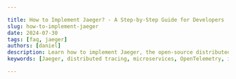 ```yaml
---

title: How to Implement Jaeger? - A Step-by-Step Guide for Developers
slug: how-to-implement-jaeger
date: 2024-07-30
tags: [faq, jaeger]
authors: [daniel]
description: Learn how to implement Jaeger, the open-source distributed tracing system, with this comprehensive guide for developers. Master setup, instrumentation, and best practices.
keywords: [Jaeger, distributed tracing, microservices, OpenTelemetry, instrumentation, monitoring, troubleshooting, observability]

---
```


<head>
<script
  type="application/ld+json"
  dangerouslySetInnerHTML={{ __html: JSON.stringify({
    "@context": "https://schema.org",
    "@type": "TechArticle",
    "headline": "How to implement Jaeger? - A Step-by-Step Guide for Developers",
    "alternativeHeadline": "Master Jaeger Implementation: Setup, Instrumentation, and Best Practices for Developers",
    "author": {
      "@type": "Person",
      "name": "Daniel"
    },
    "publisher": {
      "@type": "Organization",
      "name": "SigNoz",
      "logo": {
        "@type": "ImageObject",
        "url": "https://signoz.io/img/SigNozLogo-orange.svg"
      }
    },
    "datePublished": "2024-07-30T00:00:00Z",
    "dateModified": "2024-07-30T00:00:00Z",
    "mainEntityOfPage": {
      "@type": "WebPage",
      "@id": "https://signoz.io/guides/how-to-implement-jaeger/"
    },
    "description": "Learn how to implement Jaeger, the open-source distributed tracing system, with this comprehensive guide for developers. Master setup, instrumentation, and best practices.",
    "keywords": "Jaeger, distributed tracing, microservices, OpenTelemetry, instrumentation, monitoring, troubleshooting, observability",
    "articleSection": "Technology",
    "inLanguage": "en",
    "isPartOf": {
      "@type": "Blog",
      "name": "SigNoz Blog",
      "url": "https://signoz.io/blog/"
    },
    "about": [
      {
        "@type": "Thing",
        "name": "Jaeger",
        "description": "An open-source, end-to-end distributed tracing system."
      },
      {
        "@type": "Thing",
        "name": "OpenTelemetry",
        "description": "A collection of tools, APIs, and SDKs for instrumenting, generating, collecting, and exporting telemetry data such as metrics, logs, and traces."
      },
      {
        "@type": "Thing",
        "name": "Distributed Tracing",
        "description": "A method used to monitor applications built on a microservices architecture."
      },
      {
        "@type": "Thing",
        "name": "Microservices",
        "description": "An architectural style that structures an application as a collection of loosely coupled services."
      }
    ],
    "mentions": [
      {
        "@type": "SoftwareApplication",
        "name": "Jaeger",
        "applicationCategory": "Distributed Tracing"
      },
      {
        "@type": "SoftwareApplication",
        "name": "OpenTelemetry",
        "applicationCategory": "Observability Framework"
      },
      {
        "@type": "SoftwareApplication",
        "name": "SigNoz",
        "applicationCategory": "Observability Platform"
      }
    ],
    "mainEntity": {
      "@type": "FAQPage",
      "mainEntity": [
        {
          "@type": "Question",
          "name": "What's the difference between Jaeger and other tracing systems like Zipkin?",
          "acceptedAnswer": {
            "@type": "Answer",
            "text": "Jaeger and Zipkin are both open-source distributed tracing systems, but Jaeger offers more advanced features like adaptive sampling and a more scalable architecture. Jaeger also has better support for OpenTelemetry, making it more future-proof."
          }
        },
        {
          "@type": "Question",
          "name": "How does Jaeger handle data retention and storage?",
          "acceptedAnswer": {
            "@type": "Answer",
            "text": "Jaeger allows you to configure data retention policies based on your needs. When using Elasticsearch or Cassandra as a backend, you can set up index rotation and deletion to manage data volume and retention periods."
          }
        },
        {
          "@type": "Question",
          "name": "Can Jaeger be used with applications not written in Java?",
          "acceptedAnswer": {
            "@type": "Answer",
            "text": "Yes, Jaeger supports multiple programming languages. It offers client libraries for Java, Go, Python, Node.js, C++, and C#. Additionally, its compatibility with OpenTelemetry expands its language support even further."
          }
        },
        {
          "@type": "Question",
          "name": "How does Jaeger impact application performance?",
          "acceptedAnswer": {
            "@type": "Answer",
            "text": "While Jaeger does add some overhead to your application, it's designed to be lightweight. The impact can be minimized through proper sampling strategies and configuration. In most cases, the performance impact is negligible compared to the benefits of distributed tracing."
          }
        }
      ]
    },
    "tutorial": {
      "@type": "HowTo",
      "name": "Implementing Jaeger for Distributed Tracing",
      "step": [
        {
          "@type": "HowToStep",
          "name": "Install Docker",
          "text": "Install Docker on your system if you haven't already."
        },
        {
          "@type": "HowToStep",
          "name": "Run Jaeger All-in-One Container",
          "text": "Run the Jaeger All-in-One container using the command: `docker run -d --name jaeger -e COLLECTOR_ZIPKIN_HOST_PORT=:9411 -p 5775:5775/udp -p 6831:6831/udp -p 6832:6832/udp -p 5778:5778 -p 16686:16686 -p 14250:14250 -p 14268:14268 -p 14269:14269 -p 9411:9411 jaegertracing/all-in-one:1.59`."
        },
        {
          "@type": "HowToStep",
          "name": "Access Jaeger UI",
          "text": "Open a web browser and navigate to `http://localhost:16686` to access the Jaeger UI."
        },
        {
          "@type": "HowToStep",
          "name": "Verify Installation",
          "text": "Verify the installation by sending test spans using Jaeger client libraries or OpenTelemetry SDK."
        },
        {
          "@type": "HowToStep",
          "name": "Instrument Your Application",
          "text": "Use Jaeger's native client libraries or the OpenTelemetry SDK to instrument your application code and generate traces."
        },
        {
          "@type": "HowToStep",
          "name": "Analyze Traces",
          "text": "Use the Jaeger UI to search for and analyze traces to understand the performance and behavior of your distributed system."
        }
      ]
    }
  }) }}
/>
</head>

Distributed tracing has become essential for developers working with microservices architectures. Jaeger, an open-source distributed tracing system, offers a powerful solution for monitoring and troubleshooting complex distributed systems. This guide will walk you through the process of implementing Jaeger, from setup to advanced usage.

## What is Jaeger and Why It Matters for Distributed Tracing

Jaeger is an open-source [distributed tracing](https://signoz.io/distributed-tracing/) system that helps you monitor and troubleshoot transactions in complex distributed systems. It allows you to track requests as they flow through your microservices architecture, providing visibility into the performance and behavior of your applications.

Distributed tracing is crucial in microservices environments because it allows you to:

1. Identify performance bottlenecks
2. Debug and troubleshoot issues across services
3. Understand the flow of requests through your system
4. Optimize your application's overall performance

Jaeger's compatibility with [OpenTelemetry](https://signoz.io/blog/what-is-opentelemetry/) — a collection of tools, APIs, and SDKs for instrumenting, generating, collecting, and exporting telemetry data — makes it an even more powerful choice for developers. This compatibility ensures that you can easily integrate Jaeger with a wide range of applications and services.

## Setting Up Jaeger: Quick Start Guide

To get started with Jaeger, you'll use Docker to run the Jaeger All-in-One container. This container includes all the necessary components for a local development environment.

1. Install Docker on your system if you haven't already.
2. Run the Jaeger All-in-One container:

```bash
docker run -d --name jaeger \\
  -e COLLECTOR_ZIPKIN_HOST_PORT=:9411 \\
  -p 5775:5775/udp \\
  -p 6831:6831/udp \\
  -p 6832:6832/udp \\
  -p 5778:5778 \\
  -p 16686:16686 \\
  -p 14250:14250 \\
  -p 14268:14268 \\
  -p 14269:14269 \\
  -p 9411:9411 \\
  jaegertracing/all-in-one:1.59

```

This command starts the Jaeger container with all necessary ports exposed.

1. Access the Jaeger UI by opening a web browser and navigating to `http://localhost:16686`.
2. Verify the installation by sending test spans. You can use the Jaeger client libraries or OpenTelemetry SDK to instrument a simple application and generate traces.

## Understanding Jaeger Architecture

Jaeger's architecture consists of several key components:

1. **Client Libraries**: These libraries are used to instrument your application code. They create spans and send them to the Jaeger Agent.
2. **Agent**: A network daemon that listens for spans sent by the client libraries. It batches and sends them to the Collector.
3. **Collector**: Receives traces from the Agent and runs them through a processing pipeline. It then stores them in a storage backend.
4. **Query**: A service that retrieves traces from storage and hosts a UI to display them.
5. **UI**: A web interface for searching and analyzing traces.

Data flows from your instrumented application through the client libraries to the Agent, then to the Collector, and finally to storage. The Query service retrieves this data from storage to display in the UI.

Jaeger supports multiple storage options, including Cassandra, Elasticsearch, and in-memory storage (for development). The choice of storage depends on your scalability needs and existing infrastructure.

Sampling plays a crucial role in Jaeger's architecture. It allows you to control the amount of tracing data you collect, which is essential for managing performance and storage costs in high-traffic systems.

## Instrumenting Your Application with Jaeger

To instrument your application, you can choose between Jaeger's native client libraries or the [OpenTelemetry SDK](https://signoz.io/comparisons/opentelemetry-api-vs-sdk/). Here's an example of basic tracing using the Jaeger Python client:

```python
from jaeger_client import Config

def init_tracer(service):
    config = Config(
        config={
            'sampler': {
                'type': 'const',
                'param': 1,
            },
            'logging': True,
        },
        service_name=service,
    )
    return config.initialize_tracer()

tracer = init_tracer('my-service')

with tracer.start_span('TestSpan') as span:
    span.set_tag('hello', 'world')
    # Your code here

```

This code initializes a tracer and creates a simple span with a tag. To propagate context across service boundaries, you'll need to pass the SpanContext between services. This is typically done by injecting the context into HTTP headers or message queue headers.

### Advanced Instrumentation Techniques

As you become more familiar with Jaeger, you can implement advanced techniques:

1. **Custom Samplers**: Create samplers that make intelligent decisions about which traces to sample based on your specific needs.
2. **Baggage**: Use baggage to pass data along the entire trace, which can be useful for correlating information across services.
3. **Multiple Spans**: Create and manage multiple spans within a single trace to represent different operations or sub-operations.
4. **Logging Integration**: Integrate Jaeger with your logging system to enhance debugging capabilities.

## Deploying Jaeger in a Production Environment

When deploying Jaeger in production, consider the following:

1. **Scalability**: Each component (Agent, Collector, Query) can be scaled independently. Use load balancers to distribute traffic.
2. **Storage**: Implement a [production-ready](https://signoz.io/guides/production-readiness-checklist/) storage backend like Elasticsearch or Cassandra. Ensure proper sizing and configuration for your expected data volume.
3. **Security**: Set up secure communication between Jaeger components using TLS. Implement authentication and authorization for the Jaeger UI.
4. **Sampling**: Implement appropriate sampling strategies based on your traffic patterns and tracing needs. Dynamic sampling can help balance data collection and system performance.

## Analyzing Traces with Jaeger UI

The Jaeger UI provides powerful tools for analyzing traces:

1. Use the search functionality to find relevant traces based on service, operation, tags, or duration.
2. Examine the trace timeline to understand the relationships between spans and identify long-running operations.
3. Inspect span details, including tags and logs, to gather context about each operation.
4. Use the comparison view to analyze multiple traces side by side and identify patterns or anomalies.

## Best Practices for Effective Jaeger Implementation

To get the most out of Jaeger:

1. Follow consistent naming conventions for services and operations to make searching and filtering easier.
2. Implement appropriate sampling strategies to balance data collection and system performance.
3. Ensure proper error handling and logging within instrumented code to provide context for issues.
4. Regularly review and optimize your tracing implementation to ensure it continues to meet your needs as your system evolves.

## Key Takeaways

- Jaeger is a powerful open-source tool for [distributed tracing in microservices](https://signoz.io/blog/distributed-tracing-in-microservices/) architectures.
- Proper setup and instrumentation are crucial for effective use of Jaeger.
- Understanding Jaeger's architecture helps in optimizing its deployment.
- Analyzing traces through the Jaeger UI can significantly improve system performance and debugging capabilities.

## FAQs

### What's the difference between Jaeger and other tracing systems like Zipkin?

Jaeger and Zipkin are both open-source distributed tracing systems, but Jaeger offers more advanced features like adaptive sampling and a more scalable architecture. Jaeger also has better support for OpenTelemetry, making it more future-proof.

### How does Jaeger handle data retention and storage?

Jaeger allows you to configure data retention policies based on your needs. When using Elasticsearch or Cassandra as a backend, you can set up index rotation and deletion to manage data volume and retention periods.

### Can Jaeger be used with applications not written in Java?

Yes, Jaeger supports multiple programming languages. It offers client libraries for Java, Go, Python, Node.js, C++, and C#. Additionally, its compatibility with OpenTelemetry expands its language support even further.

### How does Jaeger impact application performance?

While Jaeger does add some overhead to your application, it's designed to be lightweight. The impact can be minimized through proper sampling strategies and configuration. In most cases, the performance impact is negligible compared to the benefits of distributed tracing.

## **Consider SigNoz as an Alternative to Jaeger**

While Jaeger is a popular choice for distributed tracing, it's worth considering SigNoz as an alternative solution. SigNoz is an open-source application performance monitoring (APM) and observability platform that offers:

- Integrated metrics, traces, and logs in a single platform
- Built-in support for ClickHouse as the storage backend, providing excellent query performance and data compression
- User-friendly interface for visualizing and analyzing trace data
- Easy setup and configuration, with both self-hosted and cloud options available

<GetStartedSigNoz />

If you're looking for a comprehensive observability solution that goes beyond just distributed tracing, SigNoz might be the right fit for your needs. It provides a seamless experience for developers and operations teams, combining the power of metrics, traces, and logs in one tool.

To learn more about how SigNoz compares to Jaeger and how it can enhance your [observability stack](https://signoz.io/guides/observability-stack/), visit [https://signoz.io](https://signoz.io/).

## Resources

- [Jaeger Official Documentation](https://www.jaegertracing.io/docs/1.59/)
- [OpenTelemetry Integration Guide](https://opentelemetry.io/docs/instrumentation/java/manual/)
- [Jaeger Sampling Strategies](https://www.jaegertracing.io/docs/1.59/sampling/)